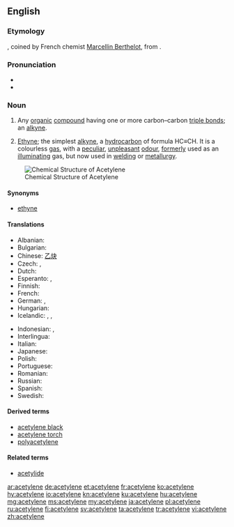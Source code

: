{{also|acétylène}}
==English==

===Etymology===
{{borrowing|fr|acétylène|lang=en}}, coined by French chemist [[w:Marcellin Berthelot|Marcellin Berthelot]], from {{term|acetyl}}.

===Pronunciation===
* {{IPA|/ə ˈsɛt əl ˌin/|lang=en}}
* {{audio|en-us-acetylene.ogg|Audio (US)|lang=en}}

===Noun===
{{en-noun|~}}

# {{context|organic chemistry|countable|lang=en}} Any [[organic]] [[compound]] having one or more carbon–carbon [[triple bond]]s; an [[alkyne]].
# {{context|organic compound|uncountable|lang=en}} [[ethyne|Ethyne]]; the simplest [[alkyne]], a [[hydrocarbon]] of formula HC≡CH. It is a colourless [[gas]], with a [[peculiar]], [[unpleasant]] [[odour]], [[formerly]] used as an [[illuminating]] gas, but now used in [[welding]] or [[metallurgy]].

[[Image:Ethyne-2D-flat.png|thumb|right|Chemical Structure of Acetylene]]

====Synonyms====
* {{sense|[[IUPAC]] name}} [[ethyne]]

====Translations====
{{trans-top|acetylene}}
* Albanian: {{t+|sq|acetilen}}
* Bulgarian: {{t|bg|ацетилен}}
* Chinese: [[乙炔]]
* Czech: {{t|cs|acetylen|m}}, {{t|cs|acetylén|m}}
* Dutch: {{t+|nl|acetyleen|n}}
* Esperanto: {{t+|eo|acetileno}}, {{t|eo|etino}}
* Finnish: {{t+|fi|asetyleeni}}
* French: {{t+|fr|acétylène}}
* German: {{t+|de|Acetylen|n}}, {{t+|de|Azetylen|n}}
* Hungarian: {{t+|hu|acetilén}}
* Icelandic: {{t|is|kolvetnisgas|n}}, {{t|is|logsuðugas|n}}, {{t|is|asetýlen|n}}
{{trans-mid}}
* Indonesian: {{t|id|asetilen}}, {{t+|id|asetilena}}
* Interlingua: {{t|ia|acetylen}}
* Italian: {{t+|it|acetilene}}
* Japanese: {{t|ja|アセチレン|tr=asechiren}}
* Polish: {{t+|pl|acetylen|m-in}}
* Portuguese: {{t+|pt|acetileno}}
* Romanian: {{t+|ro|acetilenă|f}}
* Russian: {{t+|ru|ацетиле́н|m}}
* Spanish: {{t+|es|acetileno|m}}
* Swedish: {{t+|sv|acetylen|n}}
{{trans-bottom}}

====Derived terms====
* [[acetylene black]]
* [[acetylene torch]]
* [[polyacetylene]]

====Related terms====
* [[acetylide]]

[[ar:acetylene]]
[[de:acetylene]]
[[et:acetylene]]
[[fr:acetylene]]
[[ko:acetylene]]
[[hy:acetylene]]
[[io:acetylene]]
[[kn:acetylene]]
[[ku:acetylene]]
[[hu:acetylene]]
[[mg:acetylene]]
[[ms:acetylene]]
[[my:acetylene]]
[[ja:acetylene]]
[[pl:acetylene]]
[[ru:acetylene]]
[[fi:acetylene]]
[[sv:acetylene]]
[[ta:acetylene]]
[[tr:acetylene]]
[[vi:acetylene]]
[[zh:acetylene]]
